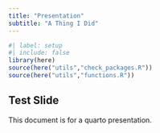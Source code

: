 ```yaml
---
title: "Presentation"
subtitle: "A Thing I Did"
---
```


```r
#| label: setup
#| include: false
library(here)
source(here("utils","check_packages.R"))
source(here("utils","functions.R"))
```

## Test Slide

This document is for a quarto presentation.
